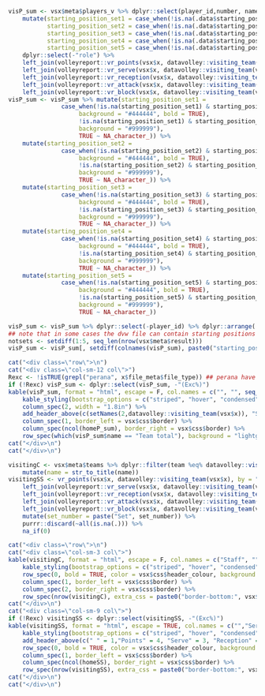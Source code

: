 ```r
visP_sum <- vsx$meta$players_v %>% dplyr::select(player_id,number, name, starting_position_set1, starting_position_set2, starting_position_set3, starting_position_set4, starting_position_set5, role)  %>% add_row(player_id = "Team total", name = "Team total") %>%
    mutate(starting_position_set1 = case_when(!is.na(.data$starting_position_set1) & .data$role %eq% "libero" ~ "L", TRUE ~ stringr::str_replace(starting_position_set1, '\\*', '.')),
           starting_position_set2 = case_when(!is.na(.data$starting_position_set2) & .data$role %eq% "libero" ~ "L", TRUE ~ stringr::str_replace(starting_position_set2, '\\*', '.')),
           starting_position_set3 = case_when(!is.na(.data$starting_position_set3) & .data$role %eq% "libero" ~ "L", TRUE ~ stringr::str_replace(starting_position_set3, '\\*', '.')),
           starting_position_set4 = case_when(!is.na(.data$starting_position_set4) & .data$role %eq% "libero" ~ "L", TRUE ~ stringr::str_replace(starting_position_set4, '\\*', '.')),
           starting_position_set5 = case_when(!is.na(.data$starting_position_set5) & .data$role %eq% "libero" ~ "L", TRUE ~ stringr::str_replace(starting_position_set5, '\\*', '.'))) %>%
    dplyr::select(-"role") %>%
    left_join(volleyreport::vr_points(vsx$x, datavolley::visiting_team(vsx$x), vote = vsx$vote) %>% dplyr::select_at(c("player_id", if (vsx$vote) "vote", "Tot", "BP", "W-L")), by = "player_id") %>%
    left_join(volleyreport::vr_serve(vsx$x, datavolley::visiting_team(vsx$x)), by = "player_id", suffix = c(".pts", ".ser") ) %>%
    left_join(volleyreport::vr_reception(vsx$x, datavolley::visiting_team(vsx$x), file_type = x$file_meta$file_type), by = "player_id", suffix = c(".ser", ".rec") ) %>%
    left_join(volleyreport::vr_attack(vsx$x, datavolley::visiting_team(vsx$x)), by = "player_id", suffix = c(".rec", ".att") ) %>%
    left_join(volleyreport::vr_block(vsx$x, datavolley::visiting_team(vsx$x)), by = "player_id")
visP_sum <- visP_sum %>% mutate(starting_position_set1 = 
               case_when(!is.na(starting_position_set1) & starting_position_set1 %in% c("1","2","3","4","5","6") ~ cell_spec(starting_position_set1, kable_format, color = "white", align = "c", 
                    background = "#444444", bold = TRUE), 
                    !is.na(starting_position_set1) & starting_position_set1 %in% c(".", "L") ~ cell_spec(starting_position_set1, kable_format, color = "white", align = "c", 
                    background = "#999999"), 
                    TRUE ~ NA_character_)) %>%
    mutate(starting_position_set2 = 
               case_when(!is.na(starting_position_set2) & starting_position_set2 %in% c("1","2","3","4","5","6") ~ cell_spec(starting_position_set2, kable_format, color = "white", align = "c", 
                    background = "#444444", bold = TRUE), 
                    !is.na(starting_position_set2) & starting_position_set2 %in% c(".", "L") ~ cell_spec(starting_position_set2, kable_format, color = "white", align = "c", 
                    background = "#999999"), 
                    TRUE ~ NA_character_)) %>%
    mutate(starting_position_set3 = 
               case_when(!is.na(starting_position_set3) & starting_position_set3 %in% c("1","2","3","4","5","6") ~ cell_spec(starting_position_set3, kable_format, color = "white", align = "c", 
                    background = "#444444", bold = TRUE), 
                    !is.na(starting_position_set3) & starting_position_set3 %in% c(".", "L") ~ cell_spec(starting_position_set3, kable_format, color = "white", align = "c", 
                    background = "#999999"), 
                    TRUE ~ NA_character_)) %>%
    mutate(starting_position_set4 = 
               case_when(!is.na(starting_position_set4) & starting_position_set4 %in% c("1","2","3","4","5","6") ~ cell_spec(starting_position_set4, kable_format, color = "white", align = "c", 
                    background = "#444444", bold = TRUE), 
                    !is.na(starting_position_set4) & starting_position_set4 %in% c(".", "L") ~ cell_spec(starting_position_set4, kable_format, color = "white", align = "c", 
                    background = "#999999"), 
                    TRUE ~ NA_character_)) %>% 
    mutate(starting_position_set5 = 
               case_when(!is.na(starting_position_set5) & starting_position_set5 %in% c("1","2","3","4","5","6") ~ cell_spec(starting_position_set5, kable_format, color = "white", align = "c", 
                    background = "#444444", bold = TRUE), 
                    !is.na(starting_position_set5) & starting_position_set5 %in% c(".", "L") ~ cell_spec(starting_position_set5, kable_format, color = "white", align = "c", 
                    background = "#999999"), 
                    TRUE ~ NA_character_))

visP_sum <- visP_sum %>% dplyr::select(-player_id) %>% dplyr::arrange(.data$number) %>% purrr::discard(~all(is.na(.))) %>% na_if(0)
## note that in some cases the dvw file can contain starting positions for players in a set that doesn't have a result
notsets <- setdiff(1:5, seq_len(nrow(vsx$meta$result)))
visP_sum <- visP_sum[, setdiff(colnames(visP_sum), paste0("starting_position_set", notsets))]

```

```r
cat("<div class=\"row\">\n")
cat("<div class=\"col-sm-12 col\">")
Rexc <- !isTRUE(grepl("perana", x$file_meta$file_type)) ## perana have only R#+, not R#
if (!Rexc) visP_sum <- dplyr::select(visP_sum, -"(Exc%)")
kable(visP_sum, format = "html", escape = F, col.names = c("", "", seq_len(nrow(vsx$meta$result)), if (vsx$vote) "Vote", "Tot", "BP", "W-L", "Tot", "Err","Pts", "Tot", "Err", "Pos%", if (Rexc) "(Exc%)", "Tot", "Err", "Blo", "Pts", "Pts%", "Pts")) %>%
    kable_styling(bootstrap_options = c("striped", "hover", "condensed"), full_width = TRUE, font_size = 11) %>%
    column_spec(2, width = "1.8in") %>%
    add_header_above(c(setNames(2,datavolley::visiting_team(vsx$x)), "Set" = nrow(vsx$meta$result), "Points" = 3 + vsx$vote, "Serve" = 3, "Reception" = 3 + Rexc, "Attack" = 5, "Blo" = 1), color = vsx$css$header_colour, background = vsx$css$header_background, bold = TRUE) %>% row_spec(0, bold = TRUE, color = vsx$css$header_colour, background = vsx$css$header_background) %>%
    column_spec(1, border_left = vsx$css$border) %>% 
    column_spec(ncol(homeP_sum), border_right = vsx$css$border) %>%
    row_spec(which(visP_sum$name == "Team total"), background = "lightgrey")
cat("</div>\n")
cat("</div>\n")
```

```r
visitingC <- vsx$meta$teams %>% dplyr::filter(team %eq% datavolley::visiting_team(vsx$x)) %>% dplyr::select(coach, assistant) %>% pivot_longer(1:2) %>%
    mutate(name = str_to_title(name))
visitingSS <- vr_points(vsx$x, datavolley::visiting_team(vsx$x), by = "set") %>%
    left_join(volleyreport::vr_serve(vsx$x, datavolley::visiting_team(vsx$x), by = "set"), by = "set_number", suffix = c(".pts", ".ser") ) %>%
    left_join(volleyreport::vr_reception(vsx$x, datavolley::visiting_team(vsx$x), by = "set", file_type = x$file_meta$file_type), by = "set_number", suffix = c(".ser", ".rec") ) %>%
    left_join(volleyreport::vr_attack(vsx$x, datavolley::visiting_team(vsx$x), by = "set"), by = "set_number", suffix = c(".rec", ".att") ) %>%
    left_join(volleyreport::vr_block(vsx$x, datavolley::visiting_team(vsx$x), by = "set"), by = "set_number") %>%
    mutate(set_number = paste("Set", set_number)) %>%
    purrr::discard(~all(is.na(.))) %>% 
    na_if(0)
```

```r
cat("<div class=\"row\">\n")
cat("<div class=\"col-sm-3 col\">")
kable(visitingC, format = "html", escape = F, col.names = c("Staff", "")) %>%
    kable_styling(bootstrap_options = c("striped", "hover", "condensed"), full_width = TRUE, font_size = 10) %>%
    row_spec(0, bold = TRUE, color = vsx$css$header_colour, background = vsx$css$header_background)  %>%
    column_spec(1, border_left = vsx$css$border) %>% 
    column_spec(2, border_right = vsx$css$border) %>%
    row_spec(nrow(visitingC), extra_css = paste0("border-bottom:", vsx$css$border))
cat("</div>\n")
cat("<div class=\"col-sm-9 col\">")
if (!Rexc) visitingSS <- dplyr::select(visitingSS, -"(Exc%)")
kable(visitingSS, format = "html", escape = TRUE, col.names = c("","Ser", "Atk", "Blo","Op.Err", "Tot", "Err","Pts", "Tot", "Err", "Pos%", if (Rexc) "(Exc%)", "Tot", "Err", "Blo", "Pts", "Pts%", "Pts")) %>%
    kable_styling(bootstrap_options = c("striped", "hover", "condensed"), full_width = TRUE, font_size = 11)  %>%
    add_header_above(c(" " = 1,"Points" = 4, "Serve" = 3, "Reception" = 3 + Rexc, "Attack" = 5, "Blo" = 1), color = vsx$css$header_colour, background = vsx$css$header_background) %>% 
    row_spec(0, bold = TRUE, color = vsx$css$header_colour, background = vsx$css$header_background) %>%
    column_spec(1, border_left = vsx$css$border) %>% 
    column_spec(ncol(homeSS), border_right = vsx$css$border) %>%
    row_spec(nrow(visitingSS), extra_css = paste0("border-bottom:", vsx$css$border))
cat("</div>\n")
cat("</div>\n")

```
